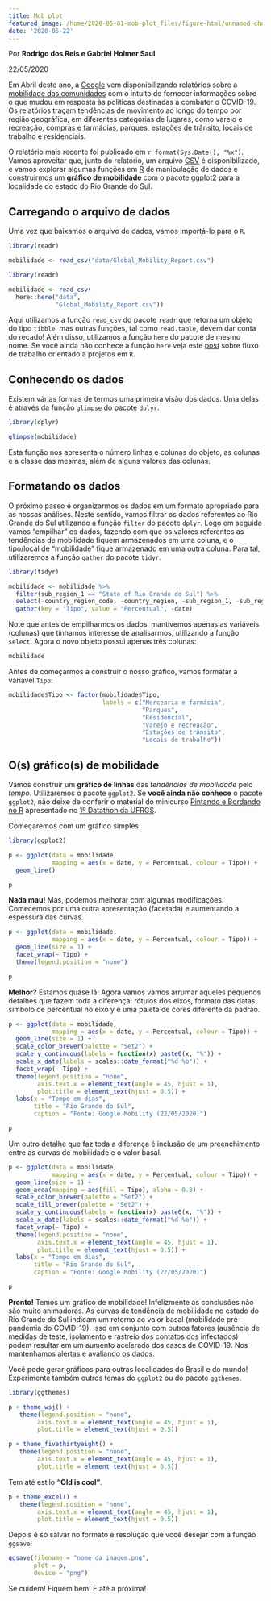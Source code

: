 ```yaml
---
title: Mob plot
featured_image: /home/2020-05-01-mob-plot_files/figure-html/unnamed-chunk-12-1.png
date: '2020-05-22'
---
```


<article class="flex-l flex-wrap justify-between mw8 center ph3">

Por <strong>Rodrigo dos Reis e Gabriel Holmer Saul</strong>

22/05/2020

Em Abril deste ano, a [Google](https://about.google/) vem disponibilizando relatórios sobre a [mobilidade das comunidades](https://www.google.com/covid19/mobility/) com o intuito de fornecer informações sobre o que mudou em resposta às políticas destinadas a combater o COVID-19. Os relatórios traçam tendências de movimento ao longo do tempo por região geográfica, em diferentes categorias de lugares, como varejo e recreação, compras e farmácias, parques, estações de trânsito, locais de trabalho e residenciais.

O relatório mais recente foi publicado em `r format(Sys.Date(), "%x")`. Vamos aproveitar que, junto do relatório, um arquivo [CSV](https://www.google.com/covid19/mobility/data_documentation.html?hl=en) é disponibilizado, e vamos explorar algumas funções em [R](https://www.r-project.org/) de manipulação de dados e construirmos um __gráfico de mobilidade__ com o pacote [ggplot2](https://ggplot2.tidyverse.org/) para a localidade do estado do Rio Grande do Sul.

## Carregando o arquivo de dados

Uma vez que baixamos o arquivo de dados, vamos importá-lo para o `R`.

```r

library(readr)

mobilidade <- read_csv("data/Global_Mobility_Report.csv")

```

```r

library(readr)

mobilidade <- read_csv(
  here::here("data",
             "Global_Mobility_Report.csv"))

```


Aqui utilizamos a função `read_csv` do pacote `readr` que retorna um objeto do tipo `tibble`, mas outras funções, tal como `read.table`, devem dar conta do recado! Além disso, utilizamos a função `here` do pacote de mesmo nome. Se você ainda não conhece a função `here` veja este [post](https://www.tidyverse.org/blog/2017/12/workflow-vs-script/) sobre fluxo de trabalho orientado a projetos em `R`.

## Conhecendo os dados

Existem várias formas de termos uma primeira visão dos dados. Uma delas é através da função `glimpse` do pacote `dplyr`.

```r

library(dplyr)

glimpse(mobilidade)

```

Esta função nos apresenta o número linhas e colunas do objeto, as colunas e a classe das mesmas, além de alguns valores das colunas.

## Formatando os dados

O próximo passo é organizarmos os dados em um formato apropriado para as nossas análises. Neste sentido, vamos filtrar os dados referentes ao Rio Grande do Sul utilizando a função `filter` do pacote `dplyr`. Logo em seguida vamos "empilhar" os dados, fazendo com que os valores referentes as tendências de mobilidade fiquem armazenados em uma coluna, e o tipo/local de "mobilidade" fique armazenado em uma outra coluna. Para tal, utilizaremos a função `gather` do pacote `tidyr`.

```r
library(tidyr)

mobilidade <- mobilidade %>% 
  filter(sub_region_1 == "State of Rio Grande do Sul") %>% 
  select(-country_region_code, -country_region, -sub_region_1, -sub_region_2) %>% 
  gather(key = "Tipo", value = "Percentual", -date)

```

Note que antes de empilharmos os dados, mantivemos apenas as variáveis (colunas) que tínhamos interesse de analisarmos, utilizando a função `select`. Agora o novo objeto possui apenas três colunas:

```r

mobilidade

```

Antes de começarmos a construir o nosso gráfico, vamos formatar a variável `Tipo`:

```r

mobilidade$Tipo <- factor(mobilidade$Tipo,
                          labels = c("Mercearia e farmácia",
                                     "Parques",
                                     "Residencial",
                                     "Varejo e recreação",
                                     "Estações de trânsito",
                                     "Locais de trabalho"))

```

## O(s) gráfico(s) de mobilidade

Vamos construir um __gráfico de linhas__ das _tendências de mobilidade_ pelo _tempo_. Utilizaremos o pacote `ggplot2`. Se __você ainda não conhece__ o pacote `ggplot2`, não deixe de conferir o material do minicurso [Pintando e Bordando no R](https://datathon-ufrgs.github.io/Pintando_e_Bordando_no_R/) apresentado no [1º Datathon da UFRGS](https://www.ufrgs.br/datathon/).

Começaremos com um gráfico simples.

```r

library(ggplot2)

p <- ggplot(data = mobilidade,
            mapping = aes(x = date, y = Percentual, colour = Tipo)) +
  geom_line()

p
```

__Nada mau!__ Mas, podemos melhorar com algumas modificações. Comecemos por uma outra apresentação (facetada) e aumentando a espessura das curvas.

```r

p <- ggplot(data = mobilidade,
            mapping = aes(x = date, y = Percentual, colour = Tipo)) +
  geom_line(size = 1) +
  facet_wrap(~ Tipo) +
  theme(legend.position = "none")

p
```

__Melhor?__ Estamos quase lá! Agora vamos vamos arrumar aqueles pequenos detalhes que fazem toda a diferença: rótulos dos eixos, formato das datas, símbolo de percentual no eixo y e uma paleta de cores diferente da padrão.

```r

p <- ggplot(data = mobilidade,
            mapping = aes(x = date, y = Percentual, colour = Tipo)) +
  geom_line(size = 1) +
  scale_color_brewer(palette = "Set2") +
  scale_y_continuous(labels = function(x) paste0(x, "%")) +
  scale_x_date(labels = scales::date_format("%d %b")) +
  facet_wrap(~ Tipo) +
  theme(legend.position = "none",
        axis.text.x = element_text(angle = 45, hjust = 1),
        plot.title = element_text(hjust = 0.5)) +
  labs(x = "Tempo em dias",
       title = "Rio Grande do Sul",
       caption = "Fonte: Google Mobility (22/05/2020)")

p
```

Um outro detalhe que faz toda a diferença é inclusão de um preenchimento entre as curvas de mobilidade e o valor basal.

```r

p <- ggplot(data = mobilidade,
            mapping = aes(x = date, y = Percentual, colour = Tipo)) +
  geom_line(size = 1) +
  geom_area(mapping = aes(fill = Tipo), alpha = 0.3) +
  scale_color_brewer(palette = "Set2") +
  scale_fill_brewer(palette = "Set2") +
  scale_y_continuous(labels = function(x) paste0(x, "%")) +
  scale_x_date(labels = scales::date_format("%d %b")) +
  facet_wrap(~ Tipo) +
  theme(legend.position = "none",
        axis.text.x = element_text(angle = 45, hjust = 1),
        plot.title = element_text(hjust = 0.5)) +
  labs(x = "Tempo em dias",
       title = "Rio Grande do Sul",
       caption = "Fonte: Google Mobility (22/05/2020)")

p
```

__Pronto!__ Temos um gráfico de mobilidade! Infelizmente as conclusões não são muito animadoras. As curvas de tendência de mobilidade no estado do Rio Grande do Sul indicam um retorno ao valor basal (mobilidade pré-pandemia do COVID-19). Isso em conjunto com outros fatores (ausência de medidas de teste, isolamento e rastreio dos contatos dos infectados) podem resultar em um aumento acelerado dos casos de COVID-19. Nos mantenhamos alertas e avaliando os dados.

Você pode gerar gráficos para outras localidades do Brasil e do mundo! Experimente também outros temas do `ggplot2` ou do pacote `ggthemes`.

```r

library(ggthemes)

p + theme_wsj() +
   theme(legend.position = "none",
        axis.text.x = element_text(angle = 45, hjust = 1),
        plot.title = element_text(hjust = 0.5))

```

```r

p + theme_fivethirtyeight() +
   theme(legend.position = "none",
        axis.text.x = element_text(angle = 45, hjust = 1),
        plot.title = element_text(hjust = 0.5))

```

Tem até estilo __"Old is cool"__.

```r

p + theme_excel() +
   theme(legend.position = "none",
        axis.text.x = element_text(angle = 45, hjust = 1),
        plot.title = element_text(hjust = 0.5))

```

Depois é só salvar no formato e resolução que você desejar com a função `ggsave`!

```r

ggsave(filename = "nome_da_imagem.png",
       plot = p,
       device = "png")

```

Se cuidem! Fiquem bem! E até a próxima!

</article>